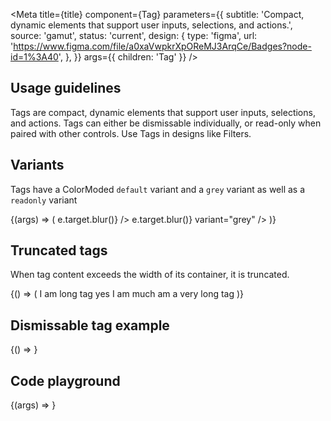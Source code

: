 

<Meta
  title={title}
  component={Tag}
  parameters={{
    subtitle:
      'Compact, dynamic elements that support user inputs, selections, and actions.',
    source: 'gamut',
    status: 'current',
    design: {
      type: 'figma',
      url:
        'https://www.figma.com/file/a0xaVwpkrXpOReMJ3ArqCe/Badges?node-id=1%3A40',
    },
  }}
  args={{ children: 'Tag' }}
/>

## Usage guidelines

Tags are compact, dynamic elements that support user inputs, selections, and actions. Tags can either be dismissable individually, or read-only when paired with other controls. Use Tags in designs like Filters.

## Variants

Tags have a ColorModed `default` variant and a `grey` variant as well as a `readonly` variant

<Canvas>
  <Story name="Tag Variants">
    {(args) => (
      <FlexBox center justifyContent="space-around">
        <Tag {...args} onDismiss={(e) => e.target.blur()} />
        <Tag {...args} onDismiss={(e) => e.target.blur()} variant="grey" />
        <Tag {...args} readonly /> <Tag {...args} readonly variant="grey" />
      </FlexBox>
    )}
  </Story>
</Canvas>

## Truncated tags

When tag content exceeds the width of its container, it is truncated.

<Canvas>
  <Story name="Truncated Tags">
    {() => (
      <Box width="12rem">
        <Tag>I am long tag yes I am much am a very long tag</Tag>
      </Box>
    )}
  </Story>
</Canvas>

## Dismissable tag example

<Canvas>
  <Story name="Working Example">{() => <TagExample />}</Story>
</Canvas>

## Code playground

<Canvas>
  <Story name="Tag">{(args) => <Tag {...args} />}</Story>
</Canvas>

<PropsTable story="Tag" />
